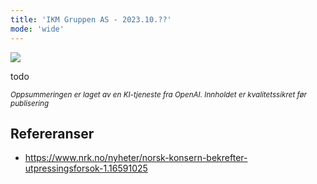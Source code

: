 ```yaml
---
title: 'IKM Gruppen AS - 2023.10.??'
mode: 'wide'
---
```


<Frame>
<img src="/images/ikm.png" />
</Frame>

todo

<sup><i>Oppsummeringen er laget av en KI-tjeneste fra OpenAI. Innholdet er kvalitetssikret før publisering</i></sup>

## Refereranser
- https://www.nrk.no/nyheter/norsk-konsern-bekrefter-utpressingsforsok-1.16591025
